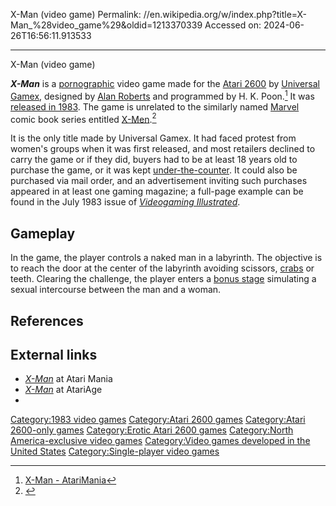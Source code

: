 X-Man (video game)
Permalink: //en.wikipedia.org/w/index.php?title=X-Man_%28video_game%29&oldid=1213370339
Accessed on: 2024-06-26T16:56:11.913533



------
X-Man (video game)
{{Short description|1983 pornographic video game}}
{{more citations needed|date=May 2019}}
{{Infobox video game
| title = X-Man
| image = Xman atari.jpg
| caption = Cover art
| developer = Universal Gamex
| publisher = Universal Gamex
| designer = Alan Roberts
| programmer = H.K. Poon
| released = {{vgrelease|NA|1983}}
| genre = [[Adult video game|Adult]], Action
| modes = [[Single-player video game|Single-player]]
| platforms = [[Atari 2600]]
}}

'''''X-Man''''' is a [[Pornography|pornographic]] video game made for the [[Atari 2600]] by [[Universal Gamex]], designed by [[Alan Roberts (filmmaker)|Alan Roberts]] and programmed by H. K. Poon.<ref>[http://www.atarimania.com/game-atari-2600-vcs-x-man_12072.html X-Man - AtariMania]</ref> It was [[1983 in video gaming|released in 1983]]. The game is unrelated to the similarly named [[Marvel Comics|Marvel]] comic book series entitled [[X-Men]].<ref>{{cite web|url=https://mashable.com/2018/08/15/video-game-sex-scenes/#7CsKbdO4ziqR|title=The often gross and rarely steamy history of video game sex scenes|publisher=Mashable|date=August 15, 2018}}</ref>

It is the only title made by Universal Gamex.{{Citation needed|date=November 2018}} It had faced protest from women's groups when it was first released, and most retailers declined to carry the game or if they did, buyers had to be at least 18 years old to purchase the game, or it was kept [[wiktionary:under-the-counter|under-the-counter]].{{Citation needed|date=November 2018}} It could also be purchased via mail order, and an advertisement inviting such purchases appeared in at least one gaming magazine; a full-page example can be found in the July 1983 issue of ''[[Videogaming Illustrated]]''.

== Gameplay ==
In the game, the player controls a naked man in a labyrinth. The objective is to reach the door at the center of the labyrinth avoiding scissors, [[Crab louse|crabs]] or teeth. Clearing the challenge, the player enters a [[bonus stage]] simulating a sexual intercourse between the man and a woman.

== References ==
{{Reflist}}

== External links ==
*[http://www.atarimania.com/game-atari-2600-vcs-x-man_12073.html ''X-Man''] at Atari Mania
*[https://www.atariage.com/software_page.php?SoftwareLabelID=601 ''X-Man''] {{Webarchive|url=https://web.archive.org/web/20150923185704/http://www.atariage.com/software_page.html?SoftwareLabelID=601 |date=2015-09-23 }} at AtariAge
*{{IAg|atari_2600_x-man_1983_universal_gamex_corporation_alan_roberts_h.k._poon_gx-001/v2}}
{{Clear}}

[[Category:1983 video games]]
[[Category:Atari 2600 games]]
[[Category:Atari 2600-only games]]
[[Category:Erotic Atari 2600 games]]
[[Category:North America-exclusive video games]]
[[Category:Video games developed in the United States]]
[[Category:Single-player video games]]

{{Atari-stub}}